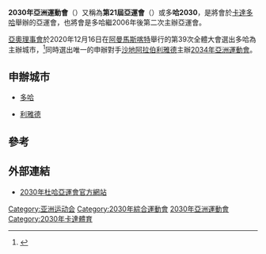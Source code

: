 {{Future sport}}
{{noteTA|G1=Sports}}
{{Asiad infobox
|Name = 第二十一屆亞洲運動會
|Logo = Doha 2030 Asian Games logo (candidate city).png
|Optional caption = 申辦城市會徽
|Host city = {{QAT}}[[杜哈|杜哈]]
|Motto = 你的門戶（{{lang|ar|بوابتك}}）
|Athletes participating = 尚未公布
|Events =尚未公布
|Opening ceremony =尚未公布
|Closing ceremony =尚未公布
|Officially opened by =[[卡塔尔埃米尔|卡塔尔埃米尔]]
|Athlete's Oath =尚未公布
|Judge's Oath =尚未公布
|Torch Lighter =尚未公布
|Stadium =[[哈利法国际体育场|哈利法国际体育场]]
|Website = [https://www.agdoha2030.qa/ agdoha2030.qa]
|previous= [[2026年亞洲運動會|2026年愛知－名古屋]]
|next= [[2034年亞洲運動會|2034年利雅德]]
}}

'''2030年亞洲運動會'''（{{lang-ar|دورة الألعاب الآسيوية 2030|Dawrat al-ʼAl‘ab al-Asīawīah 2030}}）又稱為'''第21屆亞運會'''（{{lang-ar|الـ21 من الآسياد|Al 21 mn-Alīsyad}}）或多'''哈2030'''，是將會於[[卡達|卡達]][[多哈|多哈]]舉辦的亞運會，也將會是多哈繼2006年後第二次主辦亞運會。

[[亞奧理事會|亞奧理事會]]於2020年12月16日在[[阿曼|阿曼]][[馬斯喀特|馬斯喀特]]舉行的第39次全體大會選出多哈為主辦城市，<ref>{{cite news|title=Mabrouk: Doha to host 2030 Asian Games|url=https://thepeninsulaqatar.com/article/16/12/2020/Mabrouk-Doha-to-host-2030-Asian-Games|access-date=16 December 2020|work=The Peninsula|date=16 December 2020|archive-date=2020-12-30|archive-url=https://web.archive.org/web/20201230123926/https://www.thepeninsulaqatar.com/article/16/12/2020/Mabrouk-Doha-to-host-2030-Asian-Games|dead-url=no}}</ref>同時選出唯一的申辦對手[[沙地阿拉伯|沙地阿拉伯]][[利雅德|利雅德]]主辦[[2034年亞洲運動會|2034年亞洲運動會]]。

==申辦城市==
*{{QAT}}[[多哈|多哈]]
*{{SAU}}[[利雅德|利雅德]]

==參考==
{{Reflist}}

==外部連結==
* [https://www.agdoha2030.qa/ 2030年杜哈亞運會官方網站] {{Wayback|url=https://www.agdoha2030.qa/ |date=20210122003321 }}

{{S-start}}
{{Succession box|title=''[[亞洲運動會|亞洲運動會]]''<br />多哈|before=[[2026年亞洲運動會|愛知-名古屋]]|after=[[2034年亞洲運動會|利雅德]]|years=''XXI Asiad'' (2030)}}
{{S-end}}

{{亞洲運動會}}

[[Category:亚洲运动会|Category:亚洲运动会]]
[[Category:2030年綜合運動會|Category:2030年綜合運動會]]
[[Category:2030年亞洲運動會|]]
[[Category:2030年卡達體育|Category:2030年卡達體育]]